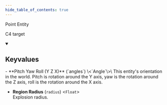 ```yaml
---
hide_table_of_contents: true
---
```


Point Entity

C4 target

<details open>
<summary><h2>Keyvalues</h2></summary>
- **Pitch Yaw Roll (Y Z X)** (`angles`) \<`Angle`\>\
This entity's orientation in the world. Pitch is rotation around the Y axis, yaw is the rotation around the Z axis, roll is the rotation around the X axis.

- **Region Radius** (`radius`) \<`Float`\>\
Explosion radius.


 </details>

